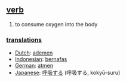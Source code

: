 == [[verb]] ==
# to consume oxygen into the body

=== [[translation]]s ===
*[[Dutch]]: [[ademen]]
*[[Indonesian]]: [[nafas|bernafas]]
*[[German]]: [[atmen]]
*[[Japanese]]: [[呼吸する]] (呼吸する, kokyū-suru)